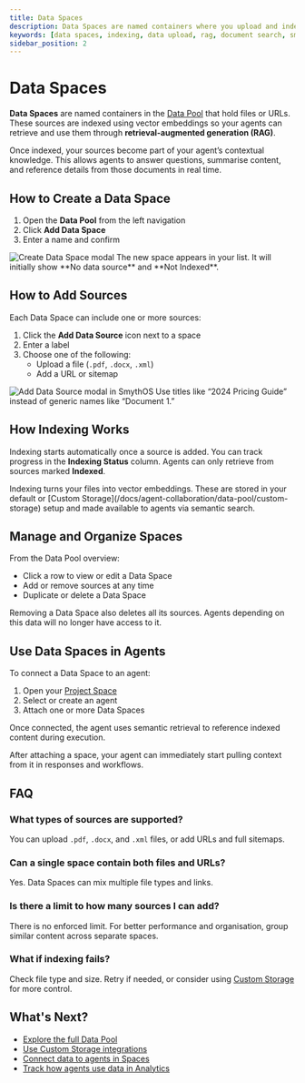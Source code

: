 ```yaml
---
title: Data Spaces
description: Data Spaces are named containers where you upload and index documents or URLs for agents to use as part of their memory.
keywords: [data spaces, indexing, data upload, rag, document search, smythos agent memory, file knowledge base]
sidebar_position: 2
---
```


# Data Spaces

**Data Spaces** are named containers in the [Data Pool](/docs/agent-collaboration/data-pool) that hold files or URLs. These sources are indexed using vector embeddings so your agents can retrieve and use them through **retrieval-augmented generation (RAG)**.

<InfoCallout title="What makes Data Spaces useful">
Once indexed, your sources become part of your agent’s contextual knowledge. This allows agents to answer questions, summarise content, and reference details from those documents in real time.
</InfoCallout>

<Spacer size="md" />

## How to Create a Data Space

1. Open the **Data Pool** from the left navigation
2. Click **Add Data Space**
3. Enter a name and confirm

<Image src="/docs/img/data_pool/data_spaces/create-data-space-popup.jpg" alt="Create Data Space modal" caption="Each Data Space represents a dedicated container of searchable documents." />

<SuccessCallout title="Space created">
The new space appears in your list. It will initially show **No data source** and **Not Indexed**.
</SuccessCallout>

<Spacer size="md" />

## How to Add Sources

Each Data Space can include one or more sources:

1. Click the **Add Data Source** icon next to a space
2. Enter a label
3. Choose one of the following:
   - Upload a file (`.pdf`, `.docx`, `.xml`)
   - Add a URL or sitemap

<Image src="/docs/img/data_pool/data_spaces/add-data-source-popup.jpg" alt="Add Data Source modal in SmythOS" caption="Files and links are transformed into searchable vector embeddings." />

<TipCallout title="Label clearly for easier reference">
Use titles like “2024 Pricing Guide” instead of generic names like “Document 1.”
</TipCallout>

<Spacer size="md" />

## How Indexing Works

Indexing starts automatically once a source is added. You can track progress in the **Indexing Status** column. Agents can only retrieve from sources marked **Indexed**.

<InfoCallout title="Behind the scenes">
Indexing turns your files into vector embeddings. These are stored in your default or [Custom Storage](/docs/agent-collaboration/data-pool/custom-storage) setup and made available to agents via semantic search.
</InfoCallout>

<Spacer size="md" />

## Manage and Organize Spaces

From the Data Pool overview:

- Click a row to view or edit a Data Space
- Add or remove sources at any time
- Duplicate or delete a Data Space

<WarningCallout title="Deleting a space is permanent">
Removing a Data Space also deletes all its sources. Agents depending on this data will no longer have access to it.
</WarningCallout>

<Spacer size="md" />

## Use Data Spaces in Agents

To connect a Data Space to an agent:

1. Open your [Project Space](/docs/agent-collaboration/spaces)
2. Select or create an agent
3. Attach one or more Data Spaces

Once connected, the agent uses semantic retrieval to reference indexed content during execution.

<SuccessCallout title="Instant RAG support">
After attaching a space, your agent can immediately start pulling context from it in responses and workflows.
</SuccessCallout>

<Spacer size="md" />

## FAQ

### What types of sources are supported?

You can upload `.pdf`, `.docx`, and `.xml` files, or add URLs and full sitemaps.

### Can a single space contain both files and URLs?

Yes. Data Spaces can mix multiple file types and links.

### Is there a limit to how many sources I can add?

There is no enforced limit. For better performance and organisation, group similar content across separate spaces.

### What if indexing fails?

Check file type and size. Retry if needed, or consider using [Custom Storage](/docs/agent-collaboration/data-pool/custom-storage) for more control.

<Spacer size="md" />

## What's Next?

- [Explore the full Data Pool](/docs/agent-collaboration/data-pool)
- [Use Custom Storage integrations](/docs/agent-collaboration/data-pool/custom-storage)
- [Connect data to agents in Spaces](/docs/agent-collaboration/spaces)
- [Track how agents use data in Analytics](/docs/account-management/user-management)
